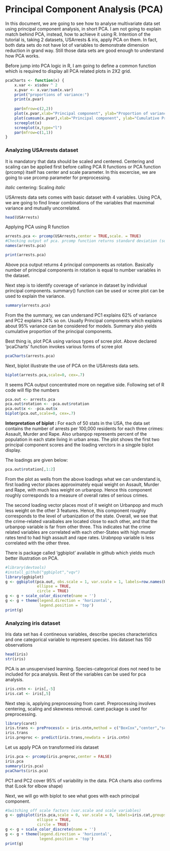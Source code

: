 # Principal Component Analysis (PCA)
In this document, we are going to see how to analyse multivariate data set using principal component analysis, in short PCA. I am not going to explain match behind PCA, instead, how to achieve it using R. Intention of the tutorial is, taking 2 datasets, USArrests & iris, apply PCA on them. In fact, both data sets do not have lot of variables to demonstrate dimension reduction in grand way. Still those data sets are good enough to understand how PCA works.
<p>
Before jump into PCA logic in R, I am going to define a common function which is required to display all PCA related plots in 2X2 grid. 

```r
pcaCharts <- function(x) {
    x.var <- x$sdev ^ 2
    x.pvar <- x.var/sum(x.var)
    print("proportions of variance:")
    print(x.pvar)
    
    par(mfrow=c(2,2))
    plot(x.pvar,xlab="Principal component", ylab="Proportion of variance explained", ylim=c(0,1), type='b')
    plot(cumsum(x.pvar),xlab="Principal component", ylab="Cumulative Proportion of variance explained", ylim=c(0,1), type='b')
    screeplot(x)
    screeplot(x,type="l")
    par(mfrow=c(1,1))
}
```



### Analyzing USArrests dataset

It is mandatory that data should be scaled and centered. Centering and scaling can be applied first before calling PCA R functions or PCA function (prcomp) itself has center and scale parameter. In this excercise, we are going to use prcomp parameter for preprocessing.
<p>
_italic_
centering:
Scaling
_italic_

USArrests data sets comes with basic dataset with 4 variables. Using PCA, we are going to find linear combinations of the variables that maxmimal variance and mutually uncorrelated.

```r
head(USArrests)
```

Applying PCA using R function

```r
arrests.pca <- prcomp(USArrests,center = TRUE,scale. = TRUE)
#Checking output of pca. prcomp function returns standard deviation (sdev), rotation and loadings.
names(arrests.pca)

print(arrests.pca)
```
Above pca output returns 4 principal components as rotation. Basically number of principal components in rotation is equal to number variables in the dataset.

Next step is to identify coverage of variance in dataset by individual principal components. summary() function can be used or scree plot can be used to explain the variance.

```r
summary(arrests.pca)
```

From the the summary, we can undersand PC1 explains 62% of variance and PC2 explains 24% so on. Usually Principal components which explains about 95% variance can be considered for models. Summary also yields cumulative proportion of the principal components.

Best thing is, plot PCA using various types of scree plot. Above declared 'pcaCharts' function invokes various forms of scree plot

```r
pcaCharts(arrests.pca)
```

Next, biplot illustrate the use of PCA on the USArrests data sets.

```r
biplot(arrests.pca,scale=0, cex=.7)
```

It seems PCA output concentrated more on negative side. Following set of R code will flip the numbers

```r
pca.out <- arrests.pca
pca.out$rotation <- -pca.out$rotation
pca.out$x <- -pca.out$x
biplot(pca.out,scale=0, cex=.7)
```

**Interpretation of biplot :** For each of 50 stats in the USA, the data set contains the number of arrests per 100,000 residents for each three crimes: Assault, Murder and Rape. Also urbanpop represents percent of the population in each state living in urban areas. The plot shows the first two principal component scores and the loading verctors in a singple biplot display.

The loadings are given below:

```r
pca.out$rotation[,1:2]
```

From the plot as wells from the above loadings what we can understand is, first loading vector places approximately equal weight on Assault, Murder and Rape, with much less weight on urbanpop. Hence this component roughly corresponds to a measure of overall rates of serious crimes.

The second loading vector places most of it weight on Urbanpop and much less weight on the other 3 features. Hence, this component roughly corresponds to the level of urbanization of the state. Overall, we see that the crime-related varaibales are located close to each other, and that the urbanpop variable is far from other three. This indicates hat the crime related variables are correlated with each other-States with high murder rates tend to had high assault and rape rates. Urabnpop variable is less correlated with the other three.

There is package called 'ggbiplot' available in github which yields much better illustration on PCA.

```r
#library(devtools)
#install_github("ggbiplot","vqv")
library(ggbiplot)
g <- ggbiplot(pca.out, obs.scale = 1, var.scale = 1, labels=row.names(USArrests),
              ellipse = TRUE, 
              circle = TRUE)
g <- g + scale_color_discrete(name = '')
g <- g + theme(legend.direction = 'horizontal', 
               legend.position = 'top')
print(g)

```


### Analyzing iris dataset

Iris data set has 4 contineous variables, describe species characteristics and one categorical variable to represent species. Iris dataset has 150 observations

```r
head(iris)
str(iris)
```

PCA is an unsupervised learning. Species-categorical does not need to be included for pca analysis. Rest of the variables can be used for pca analysis.
```r
iris.cntn <- iris[,-5]
iris.cat <- iris[,5]
```

Next step is, applying preprocessing from caret. Preprocessing involves centering, scaling and skewness removal. caret package is used for preprocessing.

```r
library(caret)
iris.trans <- preProcess(x = iris.cntn,method = c("BoxCox","center","scale"))
iris.trans
iris.preproc <- predict(iris.trans,newdata = iris.cntn)
```

Let us apply PCA on transformed iris dataset

```r
iris.pca <- prcomp(iris.preproc,center = FALSE)
iris.pca
summary(iris.pca)
pcaCharts(iris.pca)
```

PC1 and PC2 cover 95% of variability in the data. PCA charts also confirms that (Look for elbow shape)

Next, we will go with biplot to see what goes with each principal component.

```r
#Switching off scale factors (var.scale and scale variables)
g <- ggbiplot(iris.pca,scale = 0, var.scale = 0, labels=iris.cat,groups = iris.cat,
              ellipse = TRUE, 
              circle = TRUE)
g <- g + scale_color_discrete(name = '')
g <- g + theme(legend.direction = 'horizontal', 
               legend.position = 'top')
print(g)
```




